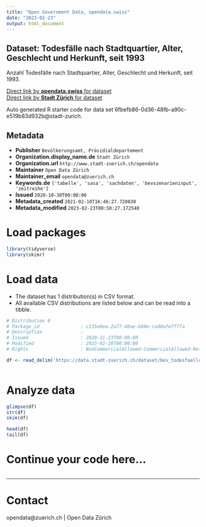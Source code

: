 ```yaml
---
title: "Open Government Data, opendata.swiss"
date: "2023-02-23"
output: html_document
---
```


## Dataset: Todesfälle nach Stadtquartier, Alter, Geschlecht und Herkunft, seit 1993


Anzahl Todesfälle nach Stadtquartier, Alter, Geschlecht und Herkunft, seit 1993.


[Direct link by **opendata.swiss** for dataset](https://opendata.swiss/de/dataset/todesfalle-nach-stadtquartier-alter-geschlecht-und-herkunft-seit-19931)<br>
[Direct link by **Stadt Zürich** for dataset](https://data.stadt-zuerich.ch/dataset/bev_todesfaelle_jahr_alter_geschlecht_herkunft_quartier_od5703)

Auto generated R starter code for data set 6fbefb86-0d36-48fb-a90c-e519b83d932b@stadt-zurich.

## Metadata

- **Publisher** `Bevölkerungsamt, Präsidialdepartement`
- **Organization.display_name.de** `Stadt Zürich`
- **Organization.url** `http://www.stadt-zuerich.ch/opendata`
- **Maintainer** `Open Data Zürich`
- **Maintainer_email** `opendata@zuerich.ch`
- **Keywords.de** `['tabelle', 'sasa', 'sachdaten', 'bevszenarieninput', 'zeitreihe']`
- **Issued** `2020-10-30T00:00:00`
- **Metadata_created** `2021-02-10T16:46:27.720830`
- **Metadata_modified** `2023-02-23T00:50:27.172540`


# Load packages

```r

library(tidyverse)
library(skimr)

```

# Load data

-   The dataset has 1 distribution(s) in CSV format.
-   All available CSV distributions are listed below and can be read into a tibble.

```r

# Distribution 0
# Package_id               : c115e0ea-2a77-40ae-b60e-ca40afe7f7fa
# Description              : 
# Issued                   : 2020-11-23T00:00:00
# Modified                 : 2023-02-20T00:00:00
# Rights                   : NonCommercialAllowed-CommercialAllowed-ReferenceNotRequired

df <- read_delim('https://data.stadt-zuerich.ch/dataset/bev_todesfaelle_jahr_alter_geschlecht_herkunft_quartier_od5703/download/BEV570OD5703.csv')



```

# Analyze data

```r

glimpse(df)
str(df)
skim(df)

head(df)
tail(df)

```

# Continue your code here...

```r

```

------------------------------------------------------------------------

# Contact

opendata@zuerich.ch | Open Data Zürich
